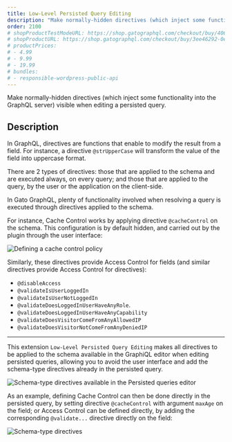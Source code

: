 ```yaml
---
title: Low-Level Persisted Query Editing
description: "Make normally-hidden directives (which inject some functionality into the GraphQL server) visible when editing a persisted query."
order: 2100
# shopProductTestModeURL: https://shop.gatographql.com/checkout/buy/4068a7be-7cda-4b78-a387-0ac3e7fbe2e9
# shopProductURL: https://shop.gatographql.com/checkout/buy/3ee46292-0e19-44b6-9714-67b01be15f29
# productPrices:
# - 4.99
# - 9.99
# - 19.99
# bundles:
# - responsible-wordpress-public-api
---
```


Make normally-hidden directives (which inject some functionality into the GraphQL server) visible when editing a persisted query.

## Description

In GraphQL, directives are functions that enable to modify the result from a field. For instance, a directive `@strUpperCase` will transform the value of the field into uppercase format.

There are 2 types of directives: those that are applied to the schema and are executed always, on every query; and those that are applied to the query, by the user or the application on the client-side.

In Gato GraphQL, plenty of functionality involved when resolving a query is executed through directives applied to the schema.

For instance, Cache Control works by applying directive `@cacheControl` on the schema. This configuration is by default hidden, and carried out by the plugin through the user interface:

![Defining a cache control policy](/assets/extensions/upstream-pro/cache-control-entry.png "Defining a cache control policy")

Similarly, these directives provide Access Control for fields (and similar directives provide Access Control for directives):

- `@disableAccess`
- `@validateIsUserLoggedIn`
- `@validateIsUserNotLoggedIn`
- `@validateDoesLoggedInUserHaveAnyRole`.
- `@validateDoesLoggedInUserHaveAnyCapability`
- `@validateDoesVisitorComeFromAnyAllowedIP`
- `@validateDoesVisitorNotComeFromAnyDeniedIP`

---

This extension `Low-Level Persisted Query Editing` makes all directives to be applied to the schema available in the GraphiQL editor when editing persisted queries, allowing you to avoid the user interface and add the schema-type directives already in the persisted query.

![Schema-type directives available in the Persisted queries editor](/assets/extensions/upstream-pro/low-level-persisted-query-editing.png "Schema-type directives available in the Persisted queries editor")

As an example, defining Cache Control can then be done directly in the persisted query, by setting directive `@cacheControl` with argument `maxAge` on the field; or Access Control can be defined directly, by adding the corresponding `@validate...` directive directly on the field:

![Schema-type directives](/assets/extensions/upstream-pro/schema-type-directives.gif "Schema-type directives")
